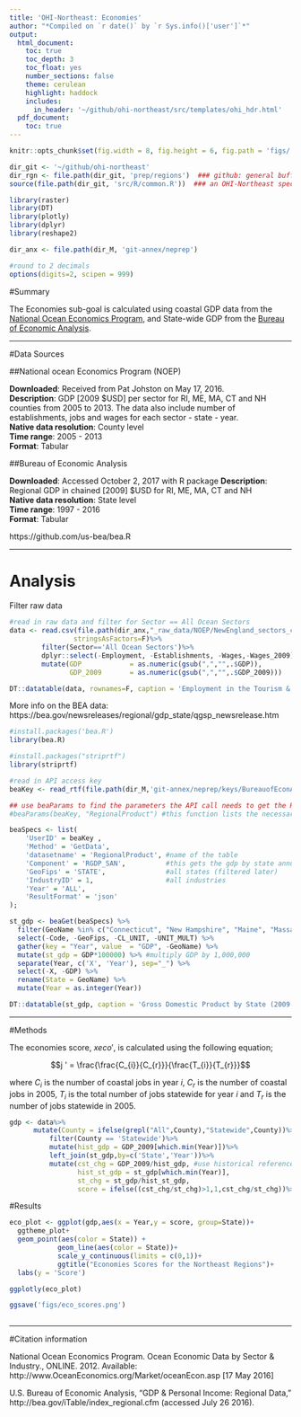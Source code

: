 ```yaml
---
title: 'OHI-Northeast: Economies'
author: "*Compiled on `r date()` by `r Sys.info()['user']`*"
output: 
  html_document:
    toc: true
    toc_depth: 3
    toc_float: yes
    number_sections: false
    theme: cerulean
    highlight: haddock
    includes: 
      in_header: '~/github/ohi-northeast/src/templates/ohi_hdr.html'
  pdf_document:
    toc: true
---
```



``` r
knitr::opts_chunk$set(fig.width = 8, fig.height = 6, fig.path = 'figs/', message = FALSE, warning = FALSE, echo=F)

dir_git <- '~/github/ohi-northeast'
dir_rgn <- file.path(dir_git, 'prep/regions')  ### github: general buffer region shapefiles
source(file.path(dir_git, 'src/R/common.R'))  ### an OHI-Northeast specific version of common.R

library(raster)
library(DT)
library(plotly)
library(dplyr)
library(reshape2)

dir_anx <- file.path(dir_M, 'git-annex/neprep')

#round to 2 decimals
options(digits=2, scipen = 999)
```

#Summary

The Economies sub-goal is calculated using coastal GDP data from the [National Ocean Economics Program](http://www.oceaneconomics.org/), and State-wide GDP from the [Bureau of Economic Analysis](http://www.bea.gov/).

***

#Data Sources

##National ocean Economics Program (NOEP)

**Downloaded**: Received from Pat Johston on May 17, 2016.  
**Description**:  GDP [2009 $USD] per sector for RI, ME, MA, CT and NH counties from 2005 to 2013. The data also include number of establishments, jobs and wages for each sector - state - year.  
**Native data resolution**: County level   
**Time range**: 2005 - 2013  
**Format**:  Tabular  

##Bureau of Economic Analysis

**Downloaded**: Accessed October 2, 2017 with R package
**Description**: Regional GDP in chained [2009] $USD for RI, ME, MA, CT and NH  
**Native data resolution**: State level  
**Time range**: 1997 - 2016  
**Format**: Tabular  

https://github.com/us-bea/bea.R

***

# Analysis

Filter raw data

```r

#read in raw data and filter for Sector == All Ocean Sectors
data <- read.csv(file.path(dir_anx,"_raw_data/NOEP/NewEngland_sectors_counties-2.csv"),
                stringsAsFactors=F)%>%
        filter(Sector=='All Ocean Sectors')%>%
        dplyr::select(-Employment, -Establishments, -Wages,-Wages_2009)%>%
        mutate(GDP            = as.numeric(gsub(",","",.$GDP)),
               GDP_2009       = as.numeric(gsub(",","",.$GDP_2009)))

DT::datatable(data, rownames=F, caption = 'Employment in the Tourism & Recreation sector of Coastal Jobs in New England provided by NOEP')

```

More info on the BEA data: https://bea.gov/newsreleases/regional/gdp_state/qgsp_newsrelease.htm

```r

#install.packages('bea.R')
library(bea.R)

#install.packages("striprtf")
library(striprtf)

#read in API access key
beaKey <- read_rtf(file.path(dir_M,'git-annex/neprep/keys/BureauofEconAnalysis.rtf'))

## use beaParams to find the parameters the API call needs to get the Regional GDP data we want.
#beaParams(beaKey, "RegionalProduct") #this function lists the necessary parameters to feed into the beaGet function

beaSpecs <- list(
	'UserID' = beaKey ,
	'Method' = 'GetData',
	'datasetname' = 'RegionalProduct', #name of the table
	'Component' = 'RGDP_SAN',          #this gets the gdp by state annually in 2009 dollars
	'GeoFips' = 'STATE',               #all states (filtered later)
	'IndustryID' = 1,                  #all industries
	'Year' = 'ALL',
	'ResultFormat' = 'json'
);

st_gdp <- beaGet(beaSpecs) %>%
  filter(GeoName %in% c("Connecticut", "New Hampshire", "Maine", "Massachusetts", "Rhode Island", "New York")) %>%
  select(-Code, -GeoFips, -CL_UNIT, -UNIT_MULT) %>%
  gather(key = "Year", value  = "GDP", -GeoName) %>%
  mutate(st_gdp = GDP*100000) %>% #multiply GDP by 1,000,000
  separate(Year, c('X', 'Year'), sep="_") %>%
  select(-X, -GDP) %>%
  rename(State = GeoName) %>%
  mutate(Year = as.integer(Year))

DT::datatable(st_gdp, caption = 'Gross Domestic Product by State (2009 Dollars), provided by the Bureau of Economic Analysis',rownames=FALSE)

```



***

#Methods

The economies score, $xeco '$, is calculated using the following equation; 

$$j ' = \frac{\frac{C_{i}}{C_{r}}}{\frac{T_{i}}{T_{r}}}$$

where $C_{i}$ is the number of coastal jobs in year *i*, $C_{r}$ is the number of coastal jobs in 2005, ${T_{i}}$ is the total number of jobs statewide for year *i* and ${T_{r}}$ is the number of jobs statewide in 2005.


```r

gdp <- data%>%
      mutate(County = ifelse(grepl("All",County),"Statewide",County))%>%
          filter(County == 'Statewide')%>%
          mutate(hist_gdp = GDP_2009[which.min(Year)])%>%
          left_join(st_gdp,by=c('State','Year'))%>%
          mutate(cst_chg = GDP_2009/hist_gdp, #use historical reference point from 2005
                 hist_st_gdp = st_gdp[which.min(Year)],
                 st_chg = st_gdp/hist_st_gdp,
                 score = ifelse((cst_chg/st_chg)>1,1,cst_chg/st_chg))%>%as.data.frame()

```

#Results


```r

eco_plot <- ggplot(gdp,aes(x = Year,y = score, group=State))+
  ggtheme_plot+
  geom_point(aes(color = State)) +
            geom_line(aes(color = State))+
            scale_y_continuous(limits = c(0,1))+
            ggtitle("Economies Scores for the Northeast Regions")+
  labs(y = 'Score')

ggplotly(eco_plot)

ggsave('figs/eco_scores.png')                        
            
```




***

#Citation information  

National Ocean Economics Program. Ocean Economic Data by Sector & Industry., ONLINE. 2012.
Available: http://www.OceanEconomics.org/Market/oceanEcon.asp [17 May 2016]


U.S. Bureau of Economic Analysis, “GDP & Personal Income: Regional Data,” http://bea.gov/iTable/index_regional.cfm (accessed July 26 2016). 

